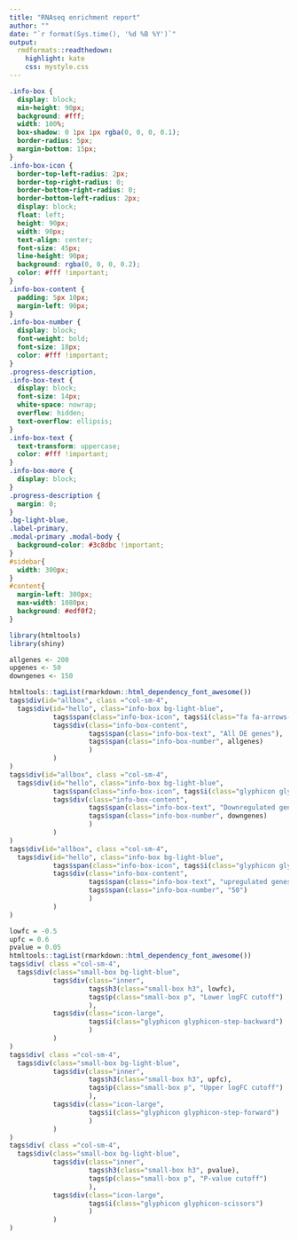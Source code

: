 ```yaml
---
title: "RNAseq enrichment report"
author: ""
date: "`r format(Sys.time(), '%d %B %Y')`"
output:
  rmdformats::readthedown:
    highlight: kate
    css: mystyle.css
---
```


```css
.info-box {
  display: block;
  min-height: 90px;
  background: #fff;
  width: 100%;
  box-shadow: 0 1px 1px rgba(0, 0, 0, 0.1);
  border-radius: 5px;
  margin-bottom: 15px;
}
.info-box-icon {
  border-top-left-radius: 2px;
  border-top-right-radius: 0;
  border-bottom-right-radius: 0;
  border-bottom-left-radius: 2px;
  display: block;
  float: left;
  height: 90px;
  width: 90px;
  text-align: center;
  font-size: 45px;
  line-height: 90px;
  background: rgba(0, 0, 0, 0.2);
  color: #fff !important;
}
.info-box-content {
  padding: 5px 10px;
  margin-left: 90px;
}
.info-box-number {
  display: block;
  font-weight: bold;
  font-size: 18px;
  color: #fff !important;
}
.progress-description,
.info-box-text {
  display: block;
  font-size: 14px;
  white-space: nowrap;
  overflow: hidden;
  text-overflow: ellipsis;
}
.info-box-text {
  text-transform: uppercase;
  color: #fff !important;
}
.info-box-more {
  display: block;
}
.progress-description {
  margin: 0;
}
.bg-light-blue,
.label-primary,
.modal-primary .modal-body {
  background-color: #3c8dbc !important;
}
#sidebar{
  width: 300px;
}
#content{
  margin-left: 300px;
  max-width: 1080px;
  background: #edf0f2;
}
```

```r
library(htmltools)
library(shiny)
```


```r
allgenes <- 200
upgenes <- 50
downgenes <- 150

htmltools::tagList(rmarkdown::html_dependency_font_awesome())
tags$div(id="allbox", class ="col-sm-4",
  tags$div(id="hello", class="info-box bg-light-blue", 
           tags$span(class="info-box-icon", tags$i(class="fa fa-arrows-alt-v") ),
           tags$div(class="info-box-content", 
                    tags$span(class="info-box-text", "All DE genes"),
                    tags$span(class="info-box-number", allgenes)
                    )
           )
)
tags$div(id="allbox", class ="col-sm-4",
  tags$div(id="hello", class="info-box bg-light-blue", 
           tags$span(class="info-box-icon", tags$i(class="glyphicon glyphicon-thumbs-down") ),
           tags$div(class="info-box-content", 
                    tags$span(class="info-box-text", "Downregulated genes"),
                    tags$span(class="info-box-number", downgenes)
                    )
           )
)
tags$div(id="allbox", class ="col-sm-4",
  tags$div(id="hello", class="info-box bg-light-blue", 
           tags$span(class="info-box-icon", tags$i(class="glyphicon glyphicon-thumbs-up") ),
           tags$div(class="info-box-content", 
                    tags$span(class="info-box-text", "upregulated genes"),
                    tags$span(class="info-box-number", "50")
                    )
           )
)

```

```r
lowfc = -0.5
upfc = 0.6
pvalue = 0.05
htmltools::tagList(rmarkdown::html_dependency_font_awesome())
tags$div( class ="col-sm-4",
  tags$div(class="small-box bg-light-blue", 
           tags$div(class="inner", 
                    tags$h3(class="small-box h3", lowfc),
                    tags$p(class="small-box p", "Lower logFC cutoff")
                    ),
           tags$div(class="icon-large",
                    tags$i(class="glyphicon glyphicon-step-backward")
                    )
           )
)
tags$div( class ="col-sm-4",
  tags$div(class="small-box bg-light-blue", 
           tags$div(class="inner", 
                    tags$h3(class="small-box h3", upfc),
                    tags$p(class="small-box p", "Upper logFC cutoff")
                    ),
           tags$div(class="icon-large",
                    tags$i(class="glyphicon glyphicon-step-forward")
                    )
           )
)
tags$div( class ="col-sm-4",
  tags$div(class="small-box bg-light-blue", 
           tags$div(class="inner", 
                    tags$h3(class="small-box h3", pvalue),
                    tags$p(class="small-box p", "P-value cutoff")
                    ),
           tags$div(class="icon-large",
                    tags$i(class="glyphicon glyphicon-scissors")
                    )
           )
)
```

